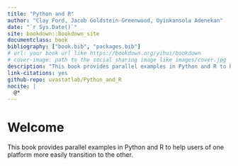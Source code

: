 ```yaml
--- 
title: "Python and R"
author: "Clay Ford, Jacob Goldstein-Greenwood, Oyinkansola Adenekan"
date: "`r Sys.Date()`"
site: bookdown::bookdown_site
documentclass: book
bibliography: ["book.bib", "packages.bib"]
# url: your book url like https://bookdown.org/yihui/bookdown
# cover-image: path to the social sharing image like images/cover.jpg
description: "This book provides parallel examples in Python and R to help users of one platform more easily transition to the other."
link-citations: yes
github-repo: uvastatlab/Python_and_R
nocite: |
  @*
---
```


# Welcome {-}

This book provides parallel examples in Python and R to help users of one platform more easily transition to the other. 

